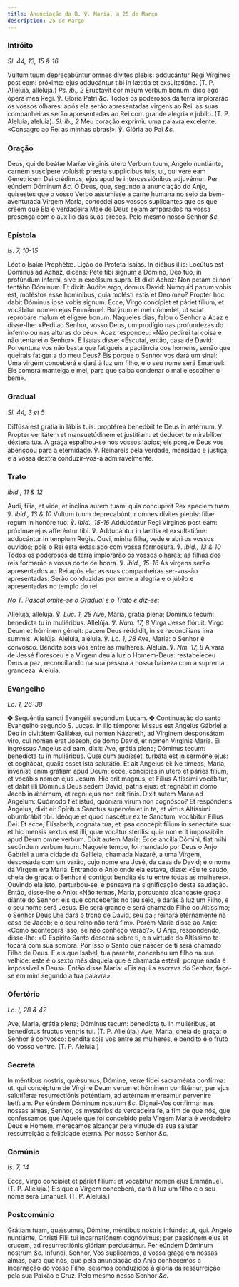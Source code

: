 ```yaml
---
title: Anunciação da B. ℣. Maria, a 25 de Março
description: 25 de Março
---
```


### Intróito

_Sl. 44, 13, 15 & 16_

<div class="grid grid-cols-2 gap-5">
  <span class="text-justify">
    Vultum tuum deprecabúntur omnes dívites plebis: adducántur Regi Vírgines
    post eam: próximæ ejus adducántur tibi in lætítia et exsultatióne. (T. P.
    Allelúja, allelúja.) <em>Ps. ib., 2</em> Eructávit cor meum verbum bonum:
    dico ego ópera mea Regi. ℣. Gloria Patri <em>&c.</em>
  </span>
  <span class="text-justify">
    Todos os poderosos da terra implorarão os vossos olhares: após ela serão
    apresentadas virgens ao Rei: as suas companheiras serão apresentadas ao Rei
    com grande alegria e jubilo. (T. P. Aleluia, aleluia). <em>Sl. ib., 2</em>
    Meu coração exprimiu uma palavra excelente: «Consagro ao Rei as minhas obras!».
    ℣. Glória ao Pai <em>&c.</em>
  </span>
</div>

### Oração

<div class="grid grid-cols-2 gap-5">
  <span class="text-justify">
    Deus, qui de beátæ Maríæ Vírginis útero Verbum tuum, Angelo nuntiánte,
    carnem suscípere voluísti: præsta supplícibus tuis; ut, qui vere eam
    Genetrícem Dei crédimus, ejus apud te intercessiónibus adjuvémur. Per eúndem
    Dóminum <em>&c.</em>
  </span>
  <span class="text-justify">
    Ó Deus, que, segundo a anunciação do Anjo, quisestes que o vosso Verbo
    assumisse a carne humana no seio da bem-aventurada Virgem Maria, concedei
    aos vossos suplicantes que os que crêem que Ela é verdadeira Mãe de Deus
    sejam amparados na vossa presença com o auxílio das suas preces. Pelo mesmo
    nosso Senhor <em>&c.</em>
  </span>
</div>

### Epístola

_Is. 7, 10-15_

<div class="grid grid-cols-2 gap-5">
  <span class="text-justify">Léctio Isaíæ Prophétæ.</span>
  <span class="text-justify">Lição do Profeta Isaías.</span>
  <span class="text-justify">
    In diébus illis: Locútus est Dóminus ad Achaz, dicens: Pete tibi signum a
    Dómino, Deo tuo, in profúndum inférni, sive in excélsum supra. Et dixit
    Achaz: Non petam ei non tentábo Dóminum. Et dixit: Audíte ergo, domus David:
    Numquid parum vobis est, moléstos esse homínibus, quia molésti estis et Deo
    meo? Propter hoc dabit Dóminus ipse vobis signum. Ecce, Virgo concípiet et
    páriet fílium, et vocábitur nomen ejus Emmánuel. Butýrum ei mel cómedet, ut
    sciat reprobáre malum et elígere bonum.
  </span>
  <span class="text-justify">
    Naqueles dias, falou o Senhor a Acaz e disse-lhe: «Pedi ao Senhor, vosso
    Deus, um prodígio nas profundezas do inferno ou nas alturas do céu». Acaz
    respondeu: «Não pedirei tal coisa e não tentarei o Senhor». E Isaías disse:
    «Escutai, então, casa de David: Porventura vos não basta que fatigueis a
    paciência dos homens, senão que queirais fatigar a do meu Deus? Eis porque o
    Senhor vos dará um sinal: Uma virgem conceberá e dará à luz um filho, e o
    seu nome será Emanuel: Ele comerá manteiga e mel, para que saiba condenar o
    mal e escolher o bem».
  </span>
</div>

### Gradual

_Sl. 44, 3 et 5_

<div class="grid grid-cols-2 gap-5">
  <span class="text-justify">
    Diffúsa est grátia in lábiis tuis: proptérea benedíxit te Deus in ætérnum.
    ℣. Propter veritátem et mansuetúdinem et justítiam: et dedúcet te
    mirabíliter déxtera tua.
  </span>
  <span class="text-justify">
    A graça espalhou-se nos vossos lábios; eis porque Deus vos abençoou para a
    eternidade. ℣. Reinareis pela verdade, mansidão e justiça; e a vossa dextra
    conduzir-vos-á admiravelmente.
  </span>
</div>

### Trato

_ibid., 11 & 12_

<div class="grid grid-cols-2 gap-5">

<span class="text-justify">
Audi, fília, et vide, et inclína aurem tuam: quia concupívit Rex speciem tuam. ℣. <em>ibid., 13 & 10</em> Vultum tuum deprecabúntur omnes dívites plebis: fíliæ regum in honóre tuo. ℣. <em>ibid., 15-16</em> Adducántur Regi Vírgines post eam: próximæ ejus afferéntur tibi. ℣. Adducántur in lætítia et exsultatióne: adducántur in templum Regis.

</span>
<span class="text-justify">
Ouvi, minha filha, vede e abri os vossos ouvidos; pois o Rei está extasiado com vossa formosura. ℣. <em>ibid., 13 & 10</em> Todos os poderosos da terra implorarão os vossos olhares; as filhas dos reis formarão a vossa corte de honra. ℣. <em>ibid., 15-16</em> As virgens serão apresentados ao Rei após ela: as suas companheiras ser-vos-ão apresentadas. Serão conduzidas por entre a alegria e o júbilo e apresentadas no templo do rei.
</span>
</div>

<em>No T. Pascal omite-se o Gradual e o Trato e diz-se:</em>

<div class="grid grid-cols-2 gap-5">
  <span class="text-justify">
    Allelúja, allelúja. ℣. <em>Luc. 1, 28</em> Ave, María, grátia plena; Dóminus
    tecum: benedicta tu in muliéribus. Allelúja. ℣. <em>Num. 17, 8</em> Virga
    Jesse flóruit: Virgo Deum et hóminem génuit: pacem Deus réddidit, in se
    reconcílians ima summis. Allelúja.
  </span>
  <span class="text-justify">
    Aleluia, aleluia. ℣. <em>Lc. 1, 28</em> Ave, Maria: o Senhor é convosco.
    Bendita sois Vós entre as mulheres. Aleluia. ℣. <em>Nm. 17, 8</em> A vara de
    Jessé floresceu e a Virgem deu à luz o Homem-Deus: restabeleceu Deus a paz,
    reconciliando na sua pessoa a nossa baixeza com a suprema grandeza. Aleluia.
  </span>
</div>

### Evangelho

_Lc. 1, 26-38_

<div class="grid grid-cols-2 gap-5">
  <span class="text-justify">
    <span class="text-red-500">&#10016;</span> Sequéntia sancti Evangélii
    secúndum Lucam.
  </span>
  <span class="text-justify">
    <span class="text-red-500">&#10016;</span> Continuação do santo Evangelho
    segundo S. Lucas.
  </span>
  <span class="text-justify">
    In illo témpore: Missus est Angelus Gábriel a Deo in civitátem Galilǽæ, cui
    nomen Názareth, ad Vírginem desponsátam viro, cui nomen erat Joseph, de domo
    David, et nomen Vírginis María. Ei ingréssus Angelus ad eam, dixit: Ave,
    grátia plena; Dóminus tecum: benedícta tu in muliéribus. Quæ cum audísset,
    turbáta est in sermóne ejus: et cogitábat, qualis esset ista salutátio. Et
    ait Angelus ei: Ne tímeas, María, invenísti enim grátiam apud Deum: ecce,
    concípies in útero et páries fílium, et vocábis nomen ejus Jesum. Hic erit
    magnus, et Fílius Altíssimi vocábitur, et dabit illi Dóminus Deus sedem
    David, patris ejus: et regnábit in domo Jacob in ǽtérnum, et regni ejus non
    erit finis. Dixit autem María ad Angelum: Quómodo fiet istud, quóniam virum
    non cognósco? Et respóndens Angelus, dixit ei: Spíritus Sanctus supervéniet
    in te, et virtus Altíssimi obumbrábit tibi. Ideóque et quod nascétur ex te
    Sanctum, vocábitur Fílius Dei. Et ecce, Elísabeth, cognáta tua, et ipsa
    concépit fílium in senectúte sua: et hic mensis sextus est illi, quæ vocátur
    stérilis: quia non erit impossíbile apud Deum omne verbum. Dixit autem
    María: Ecce ancílla Dómini, fiat mihi secúndum verbum tuum.
  </span>
  <span class="text-justify">
    Naquele tempo, foi mandado por Deus o Anjo Gabriel a uma cidade da Galileia,
    chamada Nazaré, a uma Virgem, desposada com um varão, cujo nome era José, da
    casa de David; e o nome da Virgem era Maria. Entrando o Anjo onde ela
    estava, disse: «Eu te saúdo, cheia de graça: o Senhor é contigo: bendita és
    tu entre todas as mulheres». Ouvindo ela isto, perturbou-se, e pensava na
    significação desta saudação. Então, disse-lhe o Anjo: «Não temas, Maria,
    porquanto alcançaste graça diante do Senhor: eis que conceberás no teu seio,
    e darás à luz um Filho, e o seu nome será Jesus. Ele será grande e será
    chamado Filho do Altíssimo; o Senhor Deus Lhe dará o trono de David, seu
    pai; reinará eternamente na casa de Jacob; e o seu reino não terá fim».
    Porém Maria disse ao Anjo: «Como acontecerá isso, se não conheço varão?». O
    Anjo, respondendo, disse-lhe: «O Espírito Santo descerá sobre ti, e a
    virtude do Altíssimo te tocará com sua sombra. Por isso o Santo que nascer
    de ti será chamado Filho de Deus. E eis que Isabel, tua parente, concebeu um
    filho na sua velhice: este é o sexto mês daquela que é chamada estéril;
    porque nada é impossível a Deus». Então disse Maria: «Eis aqui a escrava do
    Senhor, faça-se em mim segundo a tua palavra».
  </span>
</div>

### Ofertório

_Lc. l, 28 & 42_

<div class="grid grid-cols-2 gap-5">
  <span class="text-justify">
    Ave, Maria, grátia plena; Dóminus tecum: benedícta tu in muliéribus, et
    benedíctus fructus ventris tui. (T. P. Allelúja.)
  </span>
  <span class="text-justify">
    Ave, Maria, cheia de graça: o Senhor é convosco: bendita sois vós entre as
    mulheres, e bendito é o fruto do vosso ventre. (T. P. Aleluia.)
  </span>
</div>

### Secreta

<div class="grid grid-cols-2 gap-5">
  <span class="text-justify">
    In méntibus nostris, quǽsumus, Dómine, veræ fídei sacraménta confírma: ut,
    qui concéptum de Vírgine Deum verum et hóminem confitémur; per ejus
    salutíferæ resurrectiónis poténtiam, ad ætérnam mereámur perveníre lætítiam.
    Per eúndem Dóminum nostrum <em>&c.</em>
  </span>
  <span class="text-justify">
    Dignai-Vos confirmar nas nossas almas, Senhor, os mystérios da verdadeira
    fé, a fim de que nós, que confessamos que Aquele que foi concebido pela
    Virgem Maria é verdadeiro Deus e Homem, mereçamos alcançar pela virtude da
    sua salutar ressurreição a felicidade eterna. Por nosso Senhor <em>&c.</em>
  </span>
</div>

### Comúnio

_Is. 7, 14_

<div class="grid grid-cols-2 gap-5">
  <span class="text-justify">
    Ecce, Virgo concípiet et páriet fílium: et vocábitur nomen ejus Emmánuel.
    (T. P. Allelúja.)
  </span>
  <span class="text-justify">
    Eis que a Virgem conceberá, dará à luz um filho e o seu nome será Emanuel.
    (T. P. Aleluia.)
  </span>
</div>

### Postcomúnio

<div class="grid grid-cols-2 gap-5">
  <span class="text-justify">
    Grátiam tuam, quǽsumus, Dómine, méntibus nostris infúnde: ut, qui. Angelo
    nuntiánte, Christi Fílii tui incarnatiónem cognóvimus; per passiónem ejus et
    crucem, ad resurrectiónis glóriam perducámur. Per eúndem Dóminum nostrum
    <em>&c.</em>
  </span>
  <span class="text-justify">
    Infundi, Senhor, Vos suplicamos, a vossa graça em nossas almas, para que
    nós, que pela anunciação do Anjo conhecemos a Incarnação do vosso Filho,
    sejamos conduzidos à glória da ressurreição pela sua Paixão e Cruz. Pelo
    mesmo nosso Senhor <em>&c.</em>
  </span>
</div>
